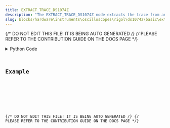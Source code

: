 ```yaml
---
title: EXTRACT_TRACE_DS1074Z
description: "The EXTRACT_TRACE_DS1074Z node extracts the trace from an DS1074Z oscilloscope."
slug: blocks/hardware\instruments\oscilloscopes\rigol\ds1074z\basic\extract-trace-ds1074z
---
```


{/* DO NOT EDIT THIS FILE! IT IS BEING AUTO GENERATED */}
{/* PLEASE REFER TO THE CONTRIBUTION GUIDE ON THE DOCS PAGE */}


<PythonDocsDisplay docstring={docstring} />
<details>
<summary>Python Code</summary>



<Code code={pythonCode} lang="py" wrap theme="dracula" />

[Find this Flojoy Block on GitHub](https://github.com/flojoy-ai/blocks/blob/main/blocks/HARDWARE\INSTRUMENTS\OSCILLOSCOPES\RIGOL\DS1074Z\BASIC\EXTRACT_TRACE_DS1074Z/EXTRACT_TRACE_DS1074Z.py)

</details>

## Example


<GetHelpWidget />


<AppDisplay app={app} blockName="EXTRACT_TRACE_DS1074Z" client:visible />


<Example />

{/* DO NOT EDIT THIS FILE! IT IS BEING AUTO GENERATED */}
{/* PLEASE REFER TO THE CONTRIBUTION GUIDE ON THE DOCS PAGE */}
